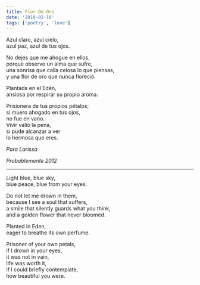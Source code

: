 ```yaml
---
title: Flor De Oro
date: '2018-02-18'
tags: ['poetry', 'love']
---
```


<div className="italic">
Azul claro, azul cielo,<br/>
azul paz, azul de tus ojos.<br/>

No dejes que me ahogue en ellos,<br/>
porque observo un alma que sufre,<br/>
una sonrisa que calla celosa lo que piensas,<br/>
y una flor de oro que nunca floreció.<br/>

Plantada en el Edén,<br/>
ansiosa por respirar su propio aroma.<br/>

Prisionera de tus propios pétalos;<br/>
si muero ahogado en tus ojos,<br/>
no fue en vano.<br/>
Vivir valió la pena,<br/>
si pude alcanzar a ver<br/>
lo hermosa que eres.<br/>
</div>

*Para Larissa*

*Probablemente 2012*

***

<div className="italic">
Light blue, blue sky,<br/>
blue peace, blue from your eyes.<br/>

Do not let me drown in them,<br/>
because I see a soul that suffers,<br/>
a smile that silently guards what you think,<br/>
and a golden flower that never bloomed.<br/>

Planted in Eden,<br/>
eager to breathe its own perfume.<br/>

Prisoner of your own petals,<br/>
if I drown in your eyes,<br/>
it was not in vain,<br/>
life was worth it,<br/>
if I could briefly contemplate,<br/>
how beautiful you were.<br/>
</div>
